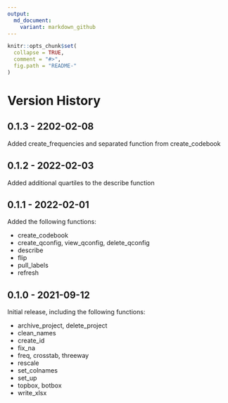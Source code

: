 ---
output:
  md_document:
    variant: markdown_github
---

<!-- README.md is generated from README.Rmd. Please edit that file -->

```{r, echo = FALSE}
knitr::opts_chunk$set(
  collapse = TRUE,
  comment = "#>",
  fig.path = "README-"
)
```

# Version History

## 0.1.3 - 2202-02-08

Added create_frequencies and separated function from create_codebook

## 0.1.2 - 2022-02-03

Added additional quartiles to the describe function

## 0.1.1 - 2022-02-01

Added the following functions:

* create_codebook
* create_qconfig, view_qconfig, delete_qconfig
* describe
* flip
* pull_labels
* refresh
  

## 0.1.0 - 2021-09-12

Initial release, including the following functions:

* archive_project, delete_project
* clean_names
* create_id
* fix_na
* freq, crosstab, threeway
* rescale
* set_colnames
* set_up
* topbox, botbox
* write_xlsx


